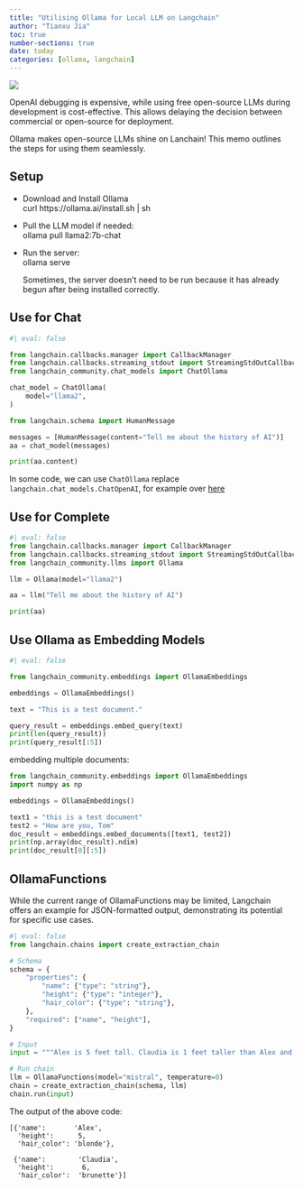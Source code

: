 ```yaml
---
title: "Utilising Ollama for Local LLM on Langchain"
author: "Tianxu Jia"
toc: true
number-sections: true
date: today
categories: [ollama, langchain]
---
```


![](ollama-langchain.jpg)

OpenAI debugging is expensive, while using free open-source LLMs during development is cost-effective. This allows delaying the decision between commercial or open-source for deployment.

Ollama makes open-source LLMs shine on Lanchain! This memo outlines the steps for using them seamlessly.

## Setup
- Download and Install Ollama <br>
        curl https://ollama.ai/install.sh | sh

- Pull the LLM model if needed: <br>
        ollama pull llama2:7b-chat

- Run the server: <br>
        ollama serve<br>

    Sometimes, the server doesn't need to be run because it has already begun after being installed correctly. 

## Use for Chat<br>
```python
#| eval: false

from langchain.callbacks.manager import CallbackManager
from langchain.callbacks.streaming_stdout import StreamingStdOutCallbackHandler
from langchain_community.chat_models import ChatOllama

chat_model = ChatOllama(
    model="llama2",
)

from langchain.schema import HumanMessage

messages = [HumanMessage(content="Tell me about the history of AI")]
aa = chat_model(messages)

print(aa.content)
```

In some code, we can use `ChatOllama` replace `langchain.chat_models.ChatOpenAI`, for example over [here](https://docs.chainlit.io/integrations/langchain)

## Use for Complete

```python
#| eval: false
from langchain.callbacks.manager import CallbackManager
from langchain.callbacks.streaming_stdout import StreamingStdOutCallbackHandler
from langchain_community.llms import Ollama

llm = Ollama(model="llama2")

aa = llm("Tell me about the history of AI")

print(aa)
```

## Use Ollama as Embedding Models

```python
#| eval: false

from langchain_community.embeddings import OllamaEmbeddings

embeddings = OllamaEmbeddings()

text = "This is a test document."

query_result = embeddings.embed_query(text)
print(len(query_result))
print(query_result[:5])

```

embedding multiple documents:

```python

from langchain_community.embeddings import OllamaEmbeddings
import numpy as np

embeddings = OllamaEmbeddings()

text1 = "this is a test document"
test2 = "How are you, Tom"
doc_result = embeddings.embed_documents([text1, test2])
print(np.array(doc_result).ndim)
print(doc_result[0][:5])

```

## OllamaFunctions

While the current range of OllamaFunctions may be limited, Langchain offers an example for JSON-formatted output, demonstrating its potential for specific use cases.


```python
#| eval: false
from langchain.chains import create_extraction_chain

# Schema
schema = {
    "properties": {
        "name": {"type": "string"},
        "height": {"type": "integer"},
        "hair_color": {"type": "string"},
    },
    "required": ["name", "height"],
}

# Input
input = """Alex is 5 feet tall. Claudia is 1 feet taller than Alex and jumps higher than him. Claudia is a brunette and Alex is blonde."""

# Run chain
llm = OllamaFunctions(model="mistral", temperature=0)
chain = create_extraction_chain(schema, llm)
chain.run(input)

```
The output of the above code:

```
[{'name':       'Alex', 
  'height':      5, 
  'hair_color': 'blonde'},

 {'name':        'Claudia', 
  'height':       6, 
  'hair_color':  'brunette'}]
```
